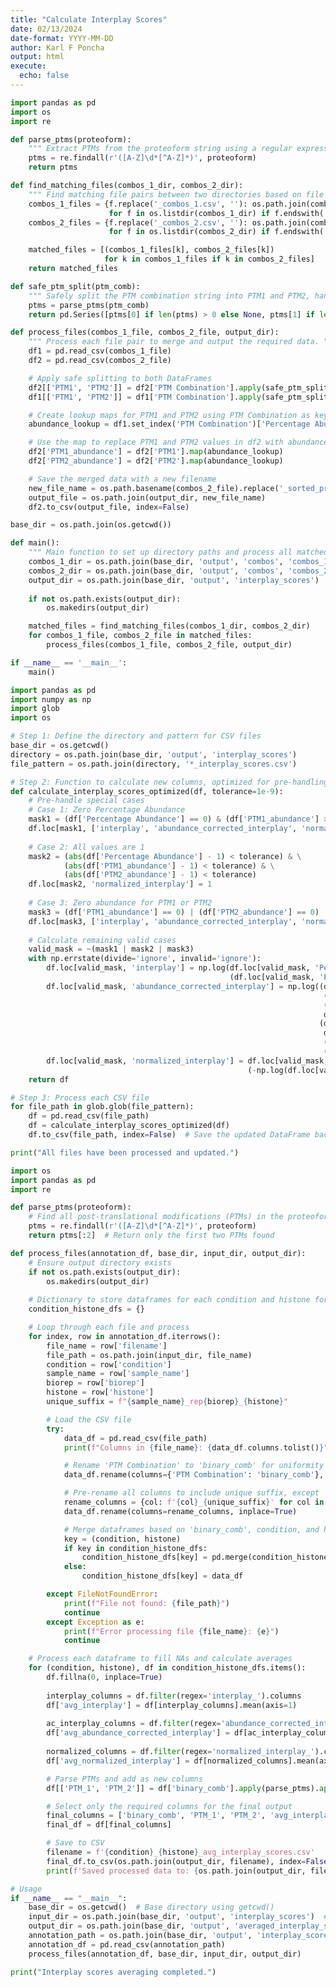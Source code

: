 ---
title: "Calculate Interplay Scores"
date: 02/13/2024
date-format: YYYY-MM-DD
author: Karl F Poncha
output: html
execute:
  echo: false
---

```{python find and match PTMs from combos_1_interplay to combos_2_interplay}
import pandas as pd
import os
import re

def parse_ptms(proteoform):
    """ Extract PTMs from the proteoform string using a regular expression. """
    ptms = re.findall(r'([A-Z]\d*[^A-Z]*)', proteoform)
    return ptms

def find_matching_files(combos_1_dir, combos_2_dir):
    """ Find matching file pairs between two directories based on file naming conventions. """
    combos_1_files = {f.replace('_combos_1.csv', ''): os.path.join(combos_1_dir, f)
                      for f in os.listdir(combos_1_dir) if f.endswith('_combos_1.csv')}
    combos_2_files = {f.replace('_combos_2.csv', ''): os.path.join(combos_2_dir, f)
                      for f in os.listdir(combos_2_dir) if f.endswith('_combos_2.csv')}

    matched_files = [(combos_1_files[k], combos_2_files[k])
                     for k in combos_1_files if k in combos_2_files]
    return matched_files

def safe_ptm_split(ptm_comb):
    """ Safely split the PTM combination string into PTM1 and PTM2, handling cases with fewer than 2 PTMs. """
    ptms = parse_ptms(ptm_comb)
    return pd.Series([ptms[0] if len(ptms) > 0 else None, ptms[1] if len(ptms) > 1 else None])

def process_files(combos_1_file, combos_2_file, output_dir):
    """ Process each file pair to merge and output the required data. """
    df1 = pd.read_csv(combos_1_file)
    df2 = pd.read_csv(combos_2_file)

    # Apply safe splitting to both DataFrames
    df2[['PTM1', 'PTM2']] = df2['PTM Combination'].apply(safe_ptm_split)
    df1[['PTM1', 'PTM2']] = df1['PTM Combination'].apply(safe_ptm_split)

    # Create lookup maps for PTM1 and PTM2 using PTM Combination as keys and Percentage Abundance as values
    abundance_lookup = df1.set_index('PTM Combination')['Percentage Abundance']

    # Use the map to replace PTM1 and PTM2 values in df2 with abundance values
    df2['PTM1_abundance'] = df2['PTM1'].map(abundance_lookup)
    df2['PTM2_abundance'] = df2['PTM2'].map(abundance_lookup)

    # Save the merged data with a new filename
    new_file_name = os.path.basename(combos_2_file).replace('_sorted_proteoform_combos_2.csv', '_interplay_scores.csv')
    output_file = os.path.join(output_dir, new_file_name)
    df2.to_csv(output_file, index=False)

base_dir = os.path.join(os.getcwd())

def main():
    """ Main function to set up directory paths and process all matched files. """
    combos_1_dir = os.path.join(base_dir, 'output', 'combos', 'combos_1_interplay')
    combos_2_dir = os.path.join(base_dir, 'output', 'combos', 'combos_2_interplay')
    output_dir = os.path.join(base_dir, 'output', 'interplay_scores')
    
    if not os.path.exists(output_dir):
        os.makedirs(output_dir)

    matched_files = find_matching_files(combos_1_dir, combos_2_dir)
    for combos_1_file, combos_2_file in matched_files:
        process_files(combos_1_file, combos_2_file, output_dir)

if __name__ == '__main__':
    main()
```

```{python calculate interplay scores}
import pandas as pd
import numpy as np
import glob
import os

# Step 1: Define the directory and pattern for CSV files
base_dir = os.getcwd()
directory = os.path.join(base_dir, 'output', 'interplay_scores')
file_pattern = os.path.join(directory, '*_interplay_scores.csv')

# Step 2: Function to calculate new columns, optimized for pre-handling special cases
def calculate_interplay_scores_optimized(df, tolerance=1e-9):
    # Pre-handle special cases
    # Case 1: Zero Percentage Abundance
    mask1 = (df['Percentage Abundance'] == 0) & (df['PTM1_abundance'] > 0) & (df['PTM2_abundance'] > 0)
    df.loc[mask1, ['interplay', 'abundance_corrected_interplay', 'normalized_interplay']] = [np.nan, np.nan, -1]
    
    # Case 2: All values are 1
    mask2 = (abs(df['Percentage Abundance'] - 1) < tolerance) & \
            (abs(df['PTM1_abundance'] - 1) < tolerance) & \
            (abs(df['PTM2_abundance'] - 1) < tolerance)
    df.loc[mask2, 'normalized_interplay'] = 1
    
    # Case 3: Zero abundance for PTM1 or PTM2
    mask3 = (df['PTM1_abundance'] == 0) | (df['PTM2_abundance'] == 0)
    df.loc[mask3, ['interplay', 'abundance_corrected_interplay', 'normalized_interplay']] = np.nan
    
    # Calculate remaining valid cases
    valid_mask = ~(mask1 | mask2 | mask3)
    with np.errstate(divide='ignore', invalid='ignore'):
        df.loc[valid_mask, 'interplay'] = np.log(df.loc[valid_mask, 'Percentage Abundance'] / 
                                                 (df.loc[valid_mask, 'PTM1_abundance'] * df.loc[valid_mask, 'PTM2_abundance']))
        df.loc[valid_mask, 'abundance_corrected_interplay'] = np.log((df.loc[valid_mask, 'Percentage Abundance'] * 
                                                                      (1 - df.loc[valid_mask, 'PTM1_abundance']) * 
                                                                      (1 - df.loc[valid_mask, 'PTM2_abundance']) * 
                                                                      df.loc[valid_mask, 'Percentage Abundance']) /
                                                                     (df.loc[valid_mask, 'PTM1_abundance'] * 
                                                                      df.loc[valid_mask, 'PTM2_abundance'] * 
                                                                      (df.loc[valid_mask, 'PTM1_abundance'] - df.loc[valid_mask, 'Percentage Abundance']) * 
                                                                      (df.loc[valid_mask, 'PTM2_abundance'] - df.loc[valid_mask, 'Percentage Abundance'])))
        df.loc[valid_mask, 'normalized_interplay'] = df.loc[valid_mask, 'interplay'] / \
                                                     (-np.log(df.loc[valid_mask, 'Percentage Abundance']))
    return df

# Step 3: Process each CSV file
for file_path in glob.glob(file_pattern):
    df = pd.read_csv(file_path)
    df = calculate_interplay_scores_optimized(df)
    df.to_csv(file_path, index=False)  # Save the updated DataFrame back to CSV without the index column

print("All files have been processed and updated.")
```

```{python process files to calculate averages of interplay scores}
import os
import pandas as pd
import re

def parse_ptms(proteoform):
    # Find all post-translational modifications (PTMs) in the proteoform string
    ptms = re.findall(r'([A-Z]\d*[^A-Z]*)', proteoform)
    return ptms[:2]  # Return only the first two PTMs found

def process_files(annotation_df, base_dir, input_dir, output_dir):
    # Ensure output directory exists
    if not os.path.exists(output_dir):
        os.makedirs(output_dir)
    
    # Dictionary to store dataframes for each condition and histone for processing
    condition_histone_dfs = {}

    # Loop through each file and process
    for index, row in annotation_df.iterrows():
        file_name = row['filename']
        file_path = os.path.join(input_dir, file_name)
        condition = row['condition']
        sample_name = row['sample_name']
        biorep = row['biorep']
        histone = row['histone']
        unique_suffix = f"{sample_name}_rep{biorep}_{histone}"

        # Load the CSV file
        try:
            data_df = pd.read_csv(file_path)
            print(f"Columns in {file_name}: {data_df.columns.tolist()}")  # Debugging line

            # Rename 'PTM Combination' to 'binary_comb' for uniformity
            data_df.rename(columns={'PTM Combination': 'binary_comb'}, inplace=True)

            # Pre-rename all columns to include unique suffix, except 'binary_comb'
            rename_columns = {col: f'{col}_{unique_suffix}' for col in data_df.columns if col != 'binary_comb'}
            data_df.rename(columns=rename_columns, inplace=True)

            # Merge dataframes based on 'binary_comb', condition, and histone
            key = (condition, histone)
            if key in condition_histone_dfs:
                condition_histone_dfs[key] = pd.merge(condition_histone_dfs[key], data_df, on='binary_comb', how='outer')
            else:
                condition_histone_dfs[key] = data_df

        except FileNotFoundError:
            print(f"File not found: {file_path}")
            continue
        except Exception as e:
            print(f"Error processing file {file_name}: {e}")
            continue

    # Process each dataframe to fill NAs and calculate averages
    for (condition, histone), df in condition_histone_dfs.items():
        df.fillna(0, inplace=True)
        
        interplay_columns = df.filter(regex='interplay_').columns
        df['avg_interplay'] = df[interplay_columns].mean(axis=1)
        
        ac_interplay_columns = df.filter(regex='abundance_corrected_interplay_').columns
        df['avg_abundance_corrected_interplay'] = df[ac_interplay_columns].mean(axis=1)
        
        normalized_columns = df.filter(regex='normalized_interplay_').columns
        df['avg_normalized_interplay'] = df[normalized_columns].mean(axis=1)

        # Parse PTMs and add as new columns
        df[['PTM_1', 'PTM_2']] = df['binary_comb'].apply(parse_ptms).apply(pd.Series)

        # Select only the required columns for the final output
        final_columns = ['binary_comb', 'PTM_1', 'PTM_2', 'avg_interplay', 'avg_abundance_corrected_interplay', 'avg_normalized_interplay']
        final_df = df[final_columns]

        # Save to CSV
        filename = f'{condition}_{histone}_avg_interplay_scores.csv'
        final_df.to_csv(os.path.join(output_dir, filename), index=False)
        print(f'Saved processed data to: {os.path.join(output_dir, filename)}')

# Usage
if __name__ == "__main__":
    base_dir = os.getcwd()  # Base directory using getcwd()
    input_dir = os.path.join(base_dir, 'output', 'interplay_scores')  # Relative path to input directory
    output_dir = os.path.join(base_dir, 'output', 'averaged_interplay_scores')  # Relative path to output directory
    annotation_path = os.path.join(base_dir, 'output', 'interplay_scores', 'experimental_annotation.csv')
    annotation_df = pd.read_csv(annotation_path)
    process_files(annotation_df, base_dir, input_dir, output_dir)

print("Interplay scores averaging completed.")

```

